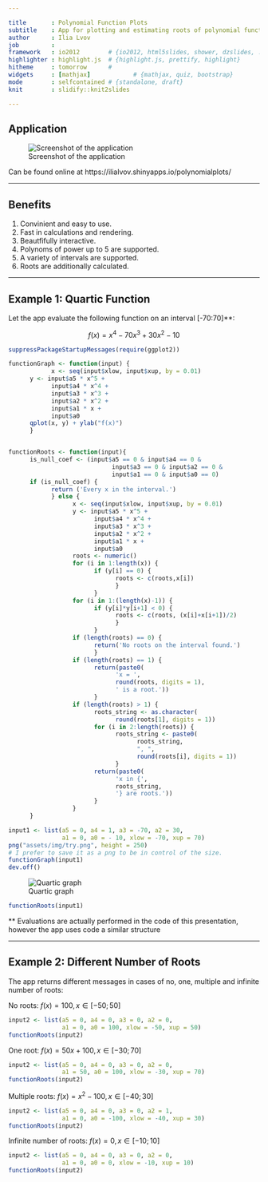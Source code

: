 ```yaml
---

title       : Polynomial Function Plots
subtitle    : App for plotting and estimating roots of polynomial functions
author      : Ilia Lvov
job         : 
framework   : io2012        # {io2012, html5slides, shower, dzslides, ...}
highlighter : highlight.js  # {highlight.js, prettify, highlight}
hitheme     : tomorrow      # 
widgets     : [mathjax]            # {mathjax, quiz, bootstrap}
mode        : selfcontained # {standalone, draft}
knit        : slidify::knit2slides

---
```


## Application

![Screenshot of the application](assets/img/app.png)

Can be found online at https://ilialvov.shinyapps.io/polynomialplots/

---

## Benefits

1. Convinient and easy to use.
2. Fast in calculations and rendering.
3. Beautfifully interactive.
4. Polynoms of power up to 5 are supported.
5. A variety of intervals are supported.
6. Roots are additionally calculated.

---

## Example 1: Quartic Function

Let the app evaluate the following function on an interval [-70:70]**:

$$f(x) = x^4 - 70x^3 + 30x^2 - 10$$

```r

suppressPackageStartupMessages(require(ggplot2))

functionGraph <- function(input) {
            x <- seq(input$xlow, input$xup, by = 0.01)
      y <- input$a5 * x^5 +
            input$a4 * x^4 +
            input$a3 * x^3 +
            input$a2 * x^2 +
            input$a1 * x +
            input$a0
      qplot(x, y) + ylab("f(x)")
      }


functionRoots <- function(input){
      is_null_coef <- (input$a5 == 0 & input$a4 == 0 &
                             input$a3 == 0 & input$a2 == 0 &
                             input$a1 == 0 & input$a0 == 0)
      if (is_null_coef) {
            return ('Every x in the interval.')
            } else {
                  x <- seq(input$xlow, input$xup, by = 0.01)
                  y <- input$a5 * x^5 +
                        input$a4 * x^4 +
                        input$a3 * x^3 +
                        input$a2 * x^2 +
                        input$a1 * x +
                        input$a0
                  roots <- numeric()
                  for (i in 1:length(x)) {
                        if (y[i] == 0) {
                              roots <- c(roots,x[i])
                              }
                        }
                  for (i in 1:(length(x)-1)) {
                        if (y[i]*y[i+1] < 0) {
                              roots <- c(roots, (x[i]+x[i+1])/2)
                              }
                        }
                  if (length(roots) == 0) {
                        return('No roots on the interval found.')
                        }
                  if (length(roots) == 1) {
                        return(paste0(
                              'x = ',
                              round(roots, digits = 1),
                              ' is a root.'))
                        }
                  if (length(roots) > 1) {
                        roots_string <- as.character(
                              round(roots[1], digits = 1))
                        for (i in 2:length(roots)) {
                              roots_string <- paste0(
                                    roots_string,
                                    ", ",
                                    round(roots[i], digits = 1))
                              }
                        return(paste0(
                              'x in {',
                              roots_string,
                              '} are roots.')) 
                        }
                  }
      }

```

``` r

input1 <- list(a5 = 0, a4 = 1, a3 = -70, a2 = 30,
               a1 = 0, a0 = - 10, xlow = -70, xup = 70)
png("assets/img/try.png", height = 250)
# I prefer to save it as a png to be in control of the size.
functionGraph(input1)
dev.off()
```

![Quartic graph](assets/img/try.png)

``` r
functionRoots(input1)
```

** Evaluations are actually performed in the code of this presentation,
however the app uses code a similar structure

---

## Example 2: Different Number of Roots

The app returns different messages in cases of no, one, multiple and infinite
number of roots:

No roots: $f(x) = 100, x \in [-50;50]$

``` r
input2 <- list(a5 = 0, a4 = 0, a3 = 0, a2 = 0,
               a1 = 0, a0 = 100, xlow = -50, xup = 50)
functionRoots(input2)
```

One root: $f(x) = 50x + 100, x \in [-30;70]$

``` r
input2 <- list(a5 = 0, a4 = 0, a3 = 0, a2 = 0,
               a1 = 50, a0 = 100, xlow = -30, xup = 70)
functionRoots(input2)
```

Multiple roots: $f(x) = x^2 - 100, x \in [-40;30]$

``` r
input2 <- list(a5 = 0, a4 = 0, a3 = 0, a2 = 1,
               a1 = 0, a0 = -100, xlow = -40, xup = 30)
functionRoots(input2)
```

Infinite number of roots: $f(x) = 0, x \in [-10;10]$

``` r
input2 <- list(a5 = 0, a4 = 0, a3 = 0, a2 = 0,
               a1 = 0, a0 = 0, xlow = -10, xup = 10)
functionRoots(input2)
```